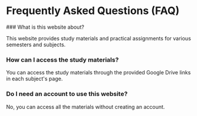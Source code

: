 
# Frequently Asked Questions (FAQ)

<Steps>
### What is this website about?
 
This website provides study materials and practical assignments for various semesters and subjects.

### How can I access the study materials?

You can access the study materials through the provided Google Drive links in each subject's page.

### Do I need an account to use this website?

No, you can access all the materials without creating an account.

</Steps>
